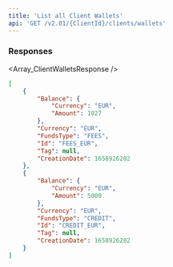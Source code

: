 ```yaml
---
title: 'List all Client Wallets'  
api: 'GET /v2.01/{ClientId}/clients/wallets'  
---
```


  

### Responses  

<AccordionGroup><Accordion title="200">  

<Array_ClientWalletsResponse /></Accordion></AccordionGroup>  

<ResponseExample>  

```json 200  
[
    {
        "Balance": {
            "Currency": "EUR",
            "Amount": 1027
        },
        "Currency": "EUR",
        "FundsType": "FEES",
        "Id": "FEES_EUR",
        "Tag": null,
        "CreationDate": 1658926202
    },
    {
        "Balance": {
            "Currency": "EUR",
            "Amount": 5000
        },
        "Currency": "EUR",
        "FundsType": "CREDIT",
        "Id": "CREDIT_EUR",
        "Tag": null,
        "CreationDate": 1658926202
    }
]  

 ```  

</ResponseExample>  

<RequestExample>  
    <PhpListCardsFingerprint1 />
    <NodeListClientWallets />
    <RubyListClientWallets />
    <ListClientWalletsJava />
    <PythonListAllClientWallets />
</RequestExample>